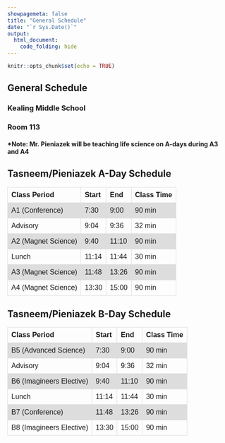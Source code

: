 ```yaml
---
showpagemeta: false
title: "General Schedule"
date: "`r Sys.Date()`"
output: 
  html_document:
    code_folding: hide
---
```


```r
knitr::opts_chunk$set(echo = TRUE)
```


## General Schedule
### Kealing Middle School  
### Room 113  
  
#### <b> *Note: Mr. Pieniazek will be teaching life science on A-days during A3 and A4 </b>

<html>
<head>
<style>
table {
  font-family: arial, sans-serif;
  border-collapse: collapse;
  width: 100%;
}

td, th {
  border: 1px solid #dddddd;
  text-align: left;
  padding: 8px;
}

tr:nth-child(even) {
  background-color: #dddddd;
}
</style>
</head>
<body>

<h2>Tasneem/Pieniazek A-Day Schedule</h2>

<table>
  <tr>
    <th>Class Period</th>
    <th>Start</th>
    <th>End</th>
    <th>Class Time</th>
  </tr>
  <tr>
    <td>A1 (Conference)</td>
    <td>7:30</td>
    <td>9:00</td>
    <td>90 min</td>
  </tr>
  <tr>
    <td>Advisory</td>
    <td>9:04</td>
    <td>9:36</td>
    <td>32 min</td>
  </tr>
  <tr>
    <td>A2 (Magnet Science)</td>
    <td>9:40</td>
    <td>11:10</td>
    <td>90 min</td>
  </tr>
  <tr>
    <td>Lunch</td>
    <td>11:14</td>
    <td>11:44</td>
    <td>30 min</td>
  </tr>
  <tr>
    <td>A3 (Magnet Science)</td>
    <td>11:48</td>
    <td>13:26</td>
    <td>90 min</td>
  </tr>
  <tr>
    <td>A4 (Magnet Science)</td>
    <td>13:30</td>
    <td>15:00</td>
    <td>90 min</td>
  </tr>
</table>

</body>
</html>

<html>
<head>
<style>
table {
  font-family: arial, sans-serif;
  border-collapse: collapse;
  width: 100%;
}

td, th {
  border: 1px solid #dddddd;
  text-align: left;
  padding: 8px;
}

tr:nth-child(even) {
  background-color: #dddddd;
}
</style>
</head>
<body>

<h2>Tasneem/Pieniazek B-Day Schedule</h2>

<table>
  <tr>
    <th>Class Period</th>
    <th>Start</th>
    <th>End</th>
    <th>Class Time</th>
  </tr>
  <tr>
    <td>B5 (Advanced Science)</td>
    <td>7:30</td>
    <td>9:00</td>
    <td>90 min</td>
  </tr>
  <tr>
    <td>Advisory</td>
    <td>9:04</td>
    <td>9:36</td>
    <td>32 min</td>
  </tr>
  <tr>
    <td>B6 (Imagineers Elective)</td>
    <td>9:40</td>
    <td>11:10</td>
    <td>90 min</td>
  </tr>
  <tr>
    <td>Lunch</td>
    <td>11:14</td>
    <td>11:44</td>
    <td>30 min</td>
  </tr>
  <tr>
    <td>B7 (Conference)</td>
    <td>11:48</td>
    <td>13:26</td>
    <td>90 min</td>
  </tr>
  <tr>
    <td>B8 (Imagineers Elective)</td>
    <td>13:30</td>
    <td>15:00</td>
    <td>90 min</td>
  </tr>
</table>

</body>
</html>

